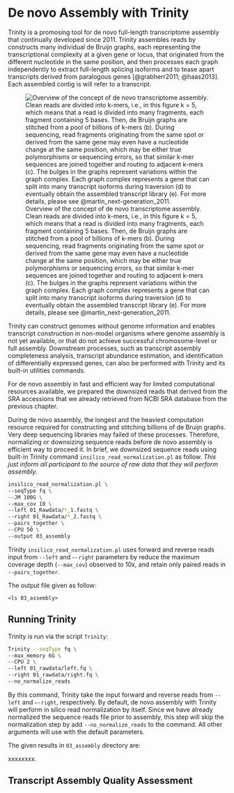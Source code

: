 # De novo Assembly with Trinity

Trinity is a promosing tool for de novo full-length transcriptome assembly that continually developed since 2011. Trinity assembles reads by constructs many individual de Bruijn graphs, each representing the transcriptional complexity at a given gene or locus, that originated from the different nucleotide in the same position, and then processes each graph independently to extract full-length splicing isoforms and to tease apart transcripts derived from paralogous genes [@grabherr2011; @haas2013]. Each assembled contig is will refer to a transcript.

![Overview of the concept of de novo transcriptome assembly. Clean reads are divided into k-mers, i.e., in this figure k = 5, which means that a read is divided into many fragments, each fragment containing 5 bases. Then, de Bruijn graphs are stitched from a pool of billions of k-mers (b). During sequencing, read fragments originating from the same spot or derived from the same gene may even have a nucleotide change at the same position, which may be either true polymorphisms or sequencing errors, so that similar k-mer sequences are joined together and routing to adjacent k-mers (c). The bulges in the graphs represent variations within the graph complex. Each graph complex represents a gene that can split into many transcript isoforms during traversion (d) to eventually obtain the assembled transcript library (e). For more details, please see @martin_next-generation_2011.](/assets/38_denovo_assembly_concept.png)

Trinity can construct genomes without genome information and enables transcript construction in non-model organisms where genome assembly is not yet available, or that do not achieve successful chromosome-level or full assembly. Downstream processes, such as transcript assembly completeness analysis, transcript abundance estimation, and identification of differentially expressed genes, can also be performed with Trinity and its built-in utilities commands.

For de novo assembly in fast and efficient way for limited computational resources available, we prepared the downsized reads that derived from the SRA accessions that we already retrieved from NCBI SRA database from the previous chapter.

During de novo assembly, the longest and the heaviest computation resource required for constructing and stitching billions of de Bruijn graphs. Very deep sequencing libraries may failed of these processes. Therefore, normalizing or downsizing sequence reads before de novo assembly is efficient way to proceed it. In brief, we downsized sequence reads using built-in Trinity command `insilico_read_normalization.pl` as follow. *This just inform all participant to the source of raw data that they will perform assembly.*

``` bash
insilico_read_normalization.pl \
--seqType fq \
--JM 100G \
--max_cov 10 \
--left 01_Rawdata/*_1.fastq \
--right 01_Rawdata/*_2.fastq \
--pairs_together \
--CPU 50 \
--output 03_assembly
```

Trinity `insilico_read_normalization.pl` uses forward and reverse reads input from `--left` and `–-right` parameters by reduce the maximum coverage depth (`--max_cov`) observed to 10x, and retain only paired reads in `--pairs_together`.

The output file given as follow:

    <ls 03_assembly>

## Running Trinity

Trinity is run via the script `Trinity`:

``` bash
Trinity --seqType fq \
--max_memory 6G \
--CPU 2 \
--left 01_rawdata/left.fq \
--right 01_rawdata/right.fq \
--no_normalize_reads
```

By this command, Trinity take the input forward and reverse reads from `--left` and `–-right`, respectively. By default, de novo assembly with Trinity will perform in silico read normalization by itself. Since we have already normalized the sequence reads file prior to assembly, this step will skip the normalization step by add `--no_normalize_reads` to the command. All other arguments will use with the default parameters.

The given results in `03_assembly` directory are:

xxxxxxxx\.

## Transcript Assembly Quality Assessment
